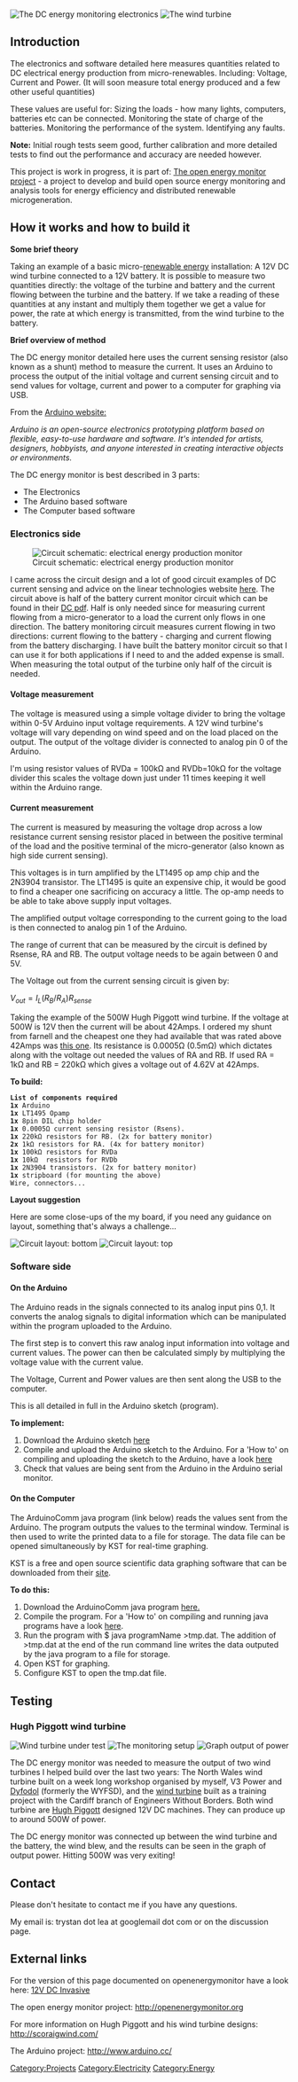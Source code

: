 <br clear="all" />

[[Image:Dcenergymonitor01.jpg|thumb|right|The DC energy monitoring electronics]]
[[Image:Dcenergymonitor08.jpg|thumb|right|The wind turbine]]

==Introduction==

The electronics and software detailed here measures quantities related to DC electrical energy production from micro-renewables. Including: Voltage, Current and Power. (It will soon measure total energy produced and a few other useful quantities)

These values are useful for: 
Sizing the loads - how many lights, computers, batteries etc can be connected. Monitoring the state of charge of the batteries. Monitoring the performance of the system. Identifying any faults. 

'''Note:''' Initial rough tests seem good, further calibration and more detailed tests to find out the performance and accuracy are needed however. 

This project is work in progress, it is part of: [http://openenergymonitor.org The open energy monitor project] - a project to develop and build open source energy monitoring and analysis tools for energy efficiency and distributed renewable microgeneration.

==How it works and how to build it==

'''Some brief theory'''

Taking an example of a basic micro-[[renewable energy]] installation: A 12V DC wind turbine connected to a 12V battery. It is possible to measure two quantities directly: the voltage of the turbine and battery and the current flowing between the turbine and the battery. If we take a reading of these quantities at any instant and multiply them together we get a value for power, the rate at which energy is transmitted, from the wind turbine to the battery.

'''Brief overview of method'''

The DC energy monitor detailed here uses the current sensing resistor (also known as a shunt) method to measure the current. It uses an Arduino to process the output of the initial voltage and current sensing circuit and to send values for voltage, current and power to a computer for graphing via USB.

From the [http://www.arduino.cc/ Arduino website:]
	
''Arduino is an open-source electronics prototyping platform based on flexible, easy-to-use hardware and software. It's intended for artists, designers, hobbyists, and anyone interested in creating interactive objects or environments.'' 

The DC energy monitor is best described in 3 parts:

* The Electronics
* The Arduino based software
* The Computer based software

===Electronics side===

[[Image:DCcurrentSense.jpg |thumb|right|Circuit schematic: electrical energy production monitor]]

I came across the circuit design and a lot of good circuit examples of DC current sensing and advice on the linear technologies website [http://www.linear.com/ad/current_sense.jsp here]. The circuit above is half of the battery current monitor circuit which can be found in their [http://www.linear.com/ad/08-dc.pdf DC pdf]. Half is only needed since for measuring current flowing from a micro-generator to a load the current only flows in one direction. The battery monitoring circuit measures current flowing in two directions: current flowing to the battery - charging and current flowing from the battery discharging. I have built the battery monitor circuit so that I can use it for both applications if I need to and the added expense is small. When measuring the total output of the turbine only half of the circuit is needed.

====Voltage measurement====

The voltage is measured using a simple voltage divider to bring the voltage within 0-5V Arduino input voltage requirements. A 12V wind turbine's voltage will vary depending on wind speed and on the load placed on the output. The output of the voltage divider is connected to analog pin 0 of the Arduino.

I'm using resistor values of RVDa = 100kΩ and  RVDb=10kΩ for the voltage divider this scales the voltage down just under 11 times keeping it well within the Arduino range.

====Current measurement====

The current is measured by measuring the voltage drop across a low resistance current sensing resistor placed in between the positive terminal of the load and the positive terminal of the micro-generator (also known as high side current sensing).

This voltages is in turn amplified by the LT1495 op amp chip and the 2N3904 transistor. The LT1495 is quite an expensive chip, it would be good to find a cheaper one sacrificing on accuracy a little. The op-amp needs to be able to take above supply input voltages.

The amplified output voltage corresponding to the current going to the load is then connected to analog pin 1 of the Arduino.

The range of current that can be measured by the circuit is defined by Rsense, RA and RB. The output voltage needs to be again between 0 and 5V.

The Voltage out from the current sensing circuit is given by:

<math>V_{out} = I_L(R_B/R_A)R_{sense}</math>

Taking the example of the 500W Hugh Piggott wind turbine. If the voltage at 500W is 12V then the current will be about 42Amps. I ordered my shunt from farnell and the cheapest one they had available that was rated above 42Amps was [http://uk.farnell.com/datel/3020-01099-0/shunt-50mv-100a/dp/1339340 this one]. Its resistance is 0.0005Ω (0.5mΩ) which dictates along with the voltage out needed the values of RA and RB. If used RA = 1kΩ and RB = 220kΩ which gives a voltage out of 4.62V at 42Amps.

'''To build:'''

 '''List of components required'''
 '''1x''' Arduino
 '''1x''' LT1495 Opamp
 '''1x''' 8pin DIL chip holder
 '''1x''' 0.0005Ω current sensing resistor (Rsens).
 '''1x''' 220kΩ resistors for RB. (2x for battery monitor)
 '''2x''' 1kΩ resistors for RA. (4x for battery monitor)
 '''1x''' 100kΩ resistors for RVDa
 '''1x''' 10kΩ  resistors for RVDb
 '''1x''' 2N3904 transistors. (2x for battery monitor)
 '''1x''' stripboard (for mounting the above)
 Wire, connectors...

'''Layout suggestion'''

Here are some close-ups of the my board, if you need any guidance on layout, something that's always a challenge...

[[Image:Dcenergymonitor04.JPG|thumb|left|Circuit layout: bottom]]
[[Image:Dcenergymonitor05.JPG|thumb|none|Circuit layout: top]]

===Software side===

====On the Arduino====

The Arduino reads in the signals connected to its analog input pins 0,1. It converts the analog signals to digital information which can be manipulated within the program uploaded to the Arduino.

The first step is to convert this raw analog input information into voltage and current values. The power can then be calculated simply by multiplying the voltage value with the current value.

The Voltage, Current and Power values are then sent along the USB to the computer.

This is all detailed in full in the Arduino sketch (program).

'''To implement:'''

# Download the Arduino sketch [http://openenergymonitor.org/emon/node/31 here]
# Compile and upload the Arduino sketch to the Arduino. For a 'How to' on compiling and uploading the sketch to the Arduino, have a look [http://openenergymonitor.org/emon/node/11 here]
# Check that values are being sent from the Arduino in the Arduino serial monitor.

====On the Computer====

The ArduinoComm java program (link below) reads the values sent from the Arduino. The program outputs the values to the terminal window. Terminal is then used to write the printed data to a file for storage. The data file can be opened simultaneously by KST for real-time graphing.

KST is a free and open source scientific data graphing software that can be downloaded from their [http://kst.kde.org/ site]. 

'''To do this:'''

# Download the ArduinoComm java program [http://openenergymonitor.org/emon/node/53 here.]
# Compile the program. For a 'How to' on compiling and running java programs have a look [http://openenergymonitor.org/emon/node/11 here].
# Run the program with $ java programName >tmp.dat. The addition of >tmp.dat at the end of the run command line writes the data outputed by the java program to a file for storage.
# Open KST for graphing.
# Configure KST to open the tmp.dat file.

==Testing==

===Hugh Piggott wind turbine===

[[Image:Dcenergymonitor06.JPG|thumb|right|Wind turbine under test]]
[[Image:Dcenergymonitor07.JPG|thumb|right|The monitoring setup]]
[[Image:Dcenergymonitor08.png|thumb|right|Graph output of power]]

The DC energy monitor was needed to measure the output of two wind turbines I helped build over the last two years: The North Wales wind turbine built on a week long workshop organised by myself, V3 Power and [http://www.dyfodol.org/ Dyfodol] (formerly the WYFSD), and the [http://cardiffwind.blogspot.com/ wind turbine] built as a training project with the Cardiff branch of Engineers Without Borders. Both wind turbine are [http://scoraigwind.com/ Hugh Piggott] designed 12V DC machines. They can produce up to around 500W of power. 

The DC energy monitor was connected up between the wind turbine and the battery, the wind blew, and the results can be seen in the graph of output power. Hitting 500W was very exiting!

==Contact==

Please don't hesitate to contact me if you have any questions.

My email is: trystan dot lea at googlemail dot com 
or on the discussion page.

== External links ==

For the version of this page documented on openenergymonitor have a look here: [http://openenergymonitor.org/emon/node/31 12V DC Invasive]

The open energy monitor project: http://openenergymonitor.org

For more information on Hugh Piggott and his wind turbine designs: http://scoraigwind.com/

The Arduino project: http://www.arduino.cc/


[[Category:Projects]]
[[Category:Electricity]]
[[Category:Energy]]